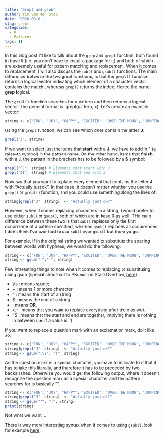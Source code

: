 ```yaml
---
title: 'Grepl and gsub'
author: Tim van der Stap
date: '2020-09-01'
slug: grepl
categories:
  - R
  - Patterns
tags: []
---
```


In this blog post I'd like to talk about the `grep` and `grepl` function, both found in base R (i.e. you don't have to install a package for it) and both of which are extremely useful for pattern matching and replacement. When it comes to replacement, I will also discuss the `sub()` and `gsub()` functions. The main difference between the two grepl functions, is that the `grepl()` function returns a logical vector indicating which element of a character vector contains the match , whereas `grep()` returns the index. Hence the name: **grep l**ogical. 

The `grepl()` function searches for a pattern and then returns a logical vector. The general format is `grepl(pattern, x). Let's create an example vector:

``` r
string <- c("FUN", "JOY", "HAPPY", "EXCITED", "OVER THE MOON", "JUMPING-FOR-JOY", "HEUJ")
```

Using the `grepl` function, we can see which ones contain the letter **J**:

``` r
grepl("J", string)
```

If we want to select just the items that **start** with a **J**, we have to add in ^ (a raise-to symbol) in the pattern name. On the other hand, items that **finish** with a **J**, the pattern in the brackets has to be followed by a $ symbol:

``` r
grepl("^J", string) # Elements that start with J
grepl("J$", string) # Elements that end with J
```

Now say that you want to replace every element that contains the letter **J** with "Actually just ok". In that case, it doesn't matter whether you use the `grep()` or `grepl()` function, and you could use something along the lines of:

``` r
string[grepl("J", string)] <- "Actually just ok?"
```

However, when it comes replacing characters in a string, I would prefer to use either `sub()` or `gsub()`, both of which are in base R as well. THe main difference between these two is that `sub()` replaces only the first occurrence of a pattern specified, whereas `gsub()` replaces all occurrences. I don't think I've ever had to use `sub()` over `gsub()` but there ya go. 

For example, if in the original string we wanted to substitute the spacing between words with hyphens, we would do the following:
``` r
string <- c("FUN", "JOY", "HAPPY", "EXCITED", "OVER THE MOON", "JUMPING-FOR-JOY", "HEUJ")
string <- gsub(" ","-", string)
```

Few interesting things to note when it comes to replacing or substituting using gsub (special shout-out to PKumar on StackOverflow, [here](https://stackoverflow.com/questions/51231386/i-want-to-grep-gsub-empty-space-and-a-hyphen-and-replace-that-with-na-in-r))

* \\\\s : means space;
* \+ : means 1 or more character
* ^ : means the start of a string
* $ : means the end of a string
* | : means **OR**. 
* x.* : means that you want to replace everything after the x as well.
* ^$ : means that the start and end are together, implying there is nothing in between (i.e. if a value is ''). 

If you want to replace a question mark with an exclamation mark, do it like so:

``` r
string <- c("FUN", "JOY", "HAPPY", "EXCITED", "OVER THE MOON", "JUMPING-FOR-JOY", "HEUJ")
string[grepl("J", string)] <- "Actually just ok?"
string <- gsub("\\?", "!", string)
```

As the question mark is a special character, you have to indicate to _R_ that it has to take this literally, and therefore it has to be preceded by two backslashes. Otherwise you would get the following output, where it doesn't recognize the question mark as a special character and the pattern it searches for is basically "". 

``` r
string <- c("FUN", "JOY", "HAPPY", "EXCITED", "OVER THE MOON", "JUMPING-FOR-JOY", "HEUJ")
string[grepl("J", string)] <- "Actually just ok?"
string <- gsub("?", "!", string)
print(string)
```

Not what we want....

There is way more interesting syntax when it comes to using `gsub()`, look for example [here](http://www.endmemo.com/r/gsub.php). 